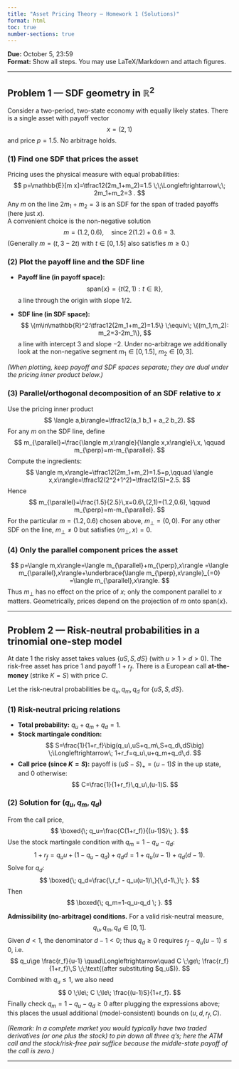 ---
title: "Asset Pricing Theory — Homework 1 (Solutions)"
format: html
toc: true
number-sections: true
---

**Due:** October 5, 23:59  
**Format:** Show all steps. You may use LaTeX/Markdown and attach figures.

---

## Problem 1 — SDF geometry in $\mathbb{R}^2$

Consider a two-period, two-state economy with equally likely states. There is a single asset with payoff vector
$$
x=(2,1)
$$
and price $p=1.5$. No arbitrage holds.

### (1) Find one SDF that prices the asset
Pricing uses the physical measure with equal probabilities:
$$
p=\mathbb{E}[m x]=\tfrac12(2m_1+m_2)=1.5
\;\;\Longleftrightarrow\;\; 2m_1+m_2=3 .
$$
Any $m$ on the line $2m_1+m_2=3$ is an SDF for the span of traded payoffs (here just $x$).  
A convenient choice is the non-negative solution
$$
m=(1.2,\,0.6),\quad \text{since } 2(1.2)+0.6=3.
$$
(Generally $m=(t,\,3-2t)$ with $t\in[0,1.5]$ also satisfies $m\ge 0$.)

### (2) Plot the payoff line and the SDF line
- **Payoff line (in payoff space):**
  $$
  \mathrm{span}\{x\}=\{t(2,1):t\in\mathbb{R}\},
  $$
  a line through the origin with slope $1/2$.

- **SDF line (in SDF space):**
  $$
  \{m\in\mathbb{R}^2:\tfrac12(2m_1+m_2)=1.5\}
  \;\equiv\; \{(m_1,m_2): m_2=3-2m_1\},
  $$
  a line with intercept $3$ and slope $-2$. Under no-arbitrage we additionally look at the non-negative segment $m_1\in[0,1.5]$, $m_2\in[0,3]$.

*(When plotting, keep payoff and SDF spaces separate; they are dual under the pricing inner product below.)*

### (3) Parallel/orthogonal decomposition of an SDF relative to $x$
Use the pricing inner product
$$
\langle a,b\rangle=\tfrac12(a_1 b_1 + a_2 b_2).
$$
For any $m$ on the SDF line, define
$$
m_{\parallel}=\frac{\langle m,x\rangle}{\langle x,x\rangle}\,x,
\qquad
m_{\perp}=m-m_{\parallel}.
$$
Compute the ingredients:
$$
\langle m,x\rangle=\tfrac12(2m_1+m_2)=1.5=p,\qquad
\langle x,x\rangle=\tfrac12(2^2+1^2)=\tfrac12(5)=2.5.
$$
Hence
$$
m_{\parallel}=\frac{1.5}{2.5}\,x=0.6\,(2,1)=(1.2,0.6),
\qquad
m_{\perp}=m-m_{\parallel}.
$$
For the particular $m=(1.2,0.6)$ chosen above, $m_{\perp}=(0,0)$. For any other SDF on the line, $m_{\perp}\neq 0$ but satisfies $\langle m_{\perp},x\rangle=0$.

### (4) Only the parallel component prices the asset
$$
p=\langle m,x\rangle=\langle m_{\parallel}+m_{\perp},x\rangle
=\langle m_{\parallel},x\rangle+\underbrace{\langle m_{\perp},x\rangle}_{=0}
=\langle m_{\parallel},x\rangle.
$$
Thus $m_{\perp}$ has no effect on the price of $x$; only the component parallel to $x$ matters. Geometrically, prices depend on the projection of $m$ onto $\mathrm{span}\{x\}$.

---

## Problem 2 — Risk-neutral probabilities in a trinomial one-step model

At date 1 the risky asset takes values $\{uS,\,S,\,dS\}$ (with $u>1>d>0$). The risk-free asset has price $1$ and payoff $1+r_f$. There is a European call **at-the-money** (strike $K=S$) with price $C$.

Let the risk-neutral probabilities be $q_u,q_m,q_d$ for $\{uS,\,S,\,dS\}$.

### (1) Risk-neutral pricing relations
- **Total probability:** $q_u+q_m+q_d=1$.
- **Stock martingale condition:**
  $$
  S=\frac{1}{1+r_f}\big(q_u\,uS+q_m\,S+q_d\,dS\big)
  \;\Longleftrightarrow\;
  1+r_f=q_u\,u+q_m+q_d\,d.
  $$
- **Call price (since $K=S$):** payoff is $(uS-S)_+=(u-1)S$ in the up state, and $0$ otherwise:
  $$
  C=\frac{1}{1+r_f}\,q_u\,(u-1)S.
  $$

### (2) Solution for $(q_u,q_m,q_d)$
From the call price,
$$
\boxed{\; q_u=\frac{C(1+r_f)}{(u-1)S}\; }.
$$
Use the stock martingale condition with $q_m=1-q_u-q_d$:
$$
1+r_f=q_u u+(1-q_u-q_d)+q_d d
=1+q_u(u-1)+q_d(d-1).
$$
Solve for $q_d$:
$$
\boxed{\; q_d=\frac{\,r_f - q_u(u-1)\,}{\,d-1\,}\; }.
$$
Then
$$
\boxed{\; q_m=1-q_u-q_d \; }.
$$

**Admissibility (no-arbitrage) conditions.** For a valid risk-neutral measure,
$$
q_u,q_m,q_d\in[0,1].
$$
Given $d<1$, the denominator $d-1<0$; thus $q_d\ge 0$ requires $r_f - q_u(u-1)\le 0$, i.e.
$$
q_u\ge \frac{r_f}{u-1}
\quad\Longleftrightarrow\quad
C \;\ge\; \frac{r_f}{1+r_f}\,S \;\;\text{(after substituting $q_u$)}.
$$
Combined with $q_u\le 1$, we also need
$$
0 \;\le\; C \;\le\; \frac{(u-1)S}{1+r_f}.
$$
Finally check $q_m=1-q_u-q_d\ge 0$ after plugging the expressions above; this places the usual additional (model-consistent) bounds on $(u,d,r_f,C)$.

*(Remark: In a complete market you would typically have two traded derivatives (or one plus the stock) to pin down all three $q$'s; here the ATM call and the stock/risk-free pair suffice because the middle-state payoff of the call is zero.)*

---
